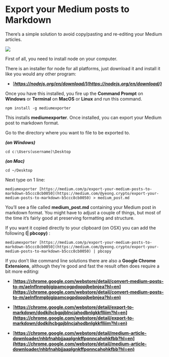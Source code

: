 
# Export your Medium posts to Markdown

There’s a simple solution to avoid copy/pasting and re-editing your Medium articles.

![](https://cdn-images-1.medium.com/max/2000/1*i-S80mDrkJQO2tJ_lhYwfA.png)

First of all, you need to install node on your computer.

There is an installer for node for all platforms, just download it and install it like you would any other program:

* [***https://nodejs.org/en/download/](https://nodejs.org/en/download/)***

Once you have this installed, you fire up the **Command Prompt** on **Windows** or **Terminal** on **MacOS** or **Linux** and run this command.

    npm install -g mediumexporter

This installs **mediumexporter**. Once installed, you can export your Medium post to markdown format.

Go to the directory where you want to file to be exported to.

***(on Windows)***

    cd c:\Users(username)\Desktop 

***(on Mac)***

    cd ~/Desktop 

Next type on 1 line:

    mediumexporter [https://medium.com/p/export-your-medium-posts-to-markdown-b5ccc8cb0050](https://medium.com/@yeong.crypto/export-your-medium-posts-to-markdown-b5ccc8cb0050) > medium_post.md

You’ll see a file called **medium_post.md** containing your Medium post in markdown format. You might have to adjust a couple of things, but most of the time it’s fairly good at preserving formatting and structure.

If you want it copied directly to your clipboard (on OSX) you can add the following **(| pbcopy)** :

    mediumexporter [https://medium.com/p/export-your-medium-posts-to-markdown-b5ccc8cb0050](https://medium.com/@yeong.crypto/export-your-medium-posts-to-markdown-b5ccc8cb0050) | pbcopy

If you don’t like command line solutions there are also a **Google Chrome Extensions**, although they’re good and fast the result often does require a bit more editing:

* [**https://chrome.google.com/webstore/detail/convert-medium-posts-to-m/aelnflnmpbjgipamcogpdoppjbebnjea?hl=en](https://chrome.google.com/webstore/detail/convert-medium-posts-to-m/aelnflnmpbjgipamcogpdoppjbebnjea?hl=en)**

* [**https://chrome.google.com/webstore/detail/export-to-markdown/dodkihcbgpjblncjahodbnlgkkflliim?hl=en](https://chrome.google.com/webstore/detail/export-to-markdown/dodkihcbgpjblncjahodbnlgkkflliim?hl=en)**

* [**https://chrome.google.com/webstore/detail/medium-article-downloader/nhbfnahbjjaaplgnkffponncahohkfbb?hl=en](https://chrome.google.com/webstore/detail/medium-article-downloader/nhbfnahbjjaaplgnkffponncahohkfbb?hl=en)**
